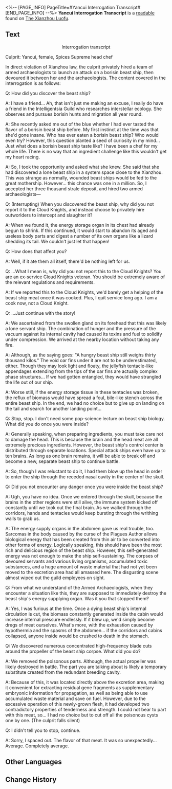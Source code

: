 <%-- [PAGE_INFO]
PageTitle=#Yancui Interrogation Transcript#
[END_PAGE_INFO] --%>
{{Readable Infobox
|id           = 384
|partIds      = 190679
|title        = 
|image        = Item Xianzhou Parchment.png
|world        = The Xianzhou Luofu
|parts        = 1
|author       = <!--to be added-->
|description  = Interrogation transcript of the Aurum Alley Chef Yancui.
|part1        = Yancui Interrogation Transcript
|source1      = {{cx|Source missing}}
|characters   = 
|factions     = 
}}
'''Yancui Interrogation Transcript''' is a [[readable]] found on [[The Xianzhou Luofu]].
<!--
==Location==
{{Map Embed|<map name>|<marker id>}}
-->
==Text==
<div align="center">Interrogation transcript</div>

Culprit: Yancui, female, Spices Supreme head chef

In direct violation of Xianzhou law, the culprit privately hired a team of armed archaeologists to launch an attack on a borisin beast ship, then devoured it between her and the archaeologists. The content covered in the interrogation is as follows:

Q: How did you discover the beast ship?

A: I have a friend... Ah, that isn't just me making an excuse, I really do have a friend in the Intelligentsia Guild who researches interstellar ecology. She observes and pursues borisin hunts and migration all year round.

A: She recently asked me out of the blue whether I had ever tasted the flavor of a borisin beast ship before. My first instinct at the time was that she'd gone insane. Who has ever eaten a borisin beast ship? Who would even try? However, this question planted a seed of curiosity in my mind... Just what does a borisin beast ship taste like? I have been a chef for my whole life. There is no way that an ingredient challenge like this wouldn't get my heart racing.

A: So, I took the opportunity and asked what she knew. She said that she had discovered a lone beast ship in a system space close to the Xianzhou. This was strange as normally, wounded beast ships would be fed to the great mothership. However... this chance was one in a million. So, I accepted her three thousand strale deposit, and hired two armed archaeologists&mdash;

Q: (Interrupting) When you discovered the beast ship, why did you not report it to the Cloud Knights, and instead choose to privately hire outworlders to intercept and slaughter it?

A: When we found it, the energy storage organ in its chest had already begun to shrink. If this continued, it would start to abandon its aged and useless body parts and digest a number of its own organs like a lizard shedding its tail. We couldn't just let that happen!

Q: How does that affect you?

A: Well, if it ate them all itself, there'd be nothing left for us.

Q: ...What I mean is, why did you not report this to the Cloud Knights? You are an ex-service Cloud Knights veteran. You should be extremely aware of the relevant regulations and requirements.

A: If we reported this to the Cloud Knights, we'd barely get a helping of the beast ship meat once it was cooked. Plus, I quit service long ago. I am a cook now, not a Cloud Knight.

Q: ...Just continue with the story!

A: We ascertained from the swollen gland on its forehead that this was likely a lone servant ship. The combination of hunger and the pressure of the vacuum against its internal cavity had caused its toxins and fuel to solidify under compression. We arrived at the nearby location without taking any fire.

A: Although, as the saying goes: "A hungry beast ship still weighs thirty thousand kilos." The void oar fins under it are not to be underestimated, either. Though they may look light and floaty, the jellyfish tentacle-like appendages extending from the tips of the oar fins are actually complex phase structures... If we had gotten entangled, they would have strangled the life out of our ship.

A: Worse still, if the energy storage tissue in these tentacles was broken, the reflux of biomass would have spread a foul, bile-like stench across the entire beast ship. In the end, we had no choice but to give up on landing on the tail and search for another landing point...

Q: Stop, stop. I don't need some pop-science lecture on beast ship biology. What did you do once you were inside?

A: Generally speaking, when preparing ingredients, you must take care not to damage the head. This is because the brain and the head meat are all extremely precious ingredients. However, the beast ship's control center is distributed through separate locations. Special attack ships even have up to ten brains. As long as one brain remains, it will be able to break off and become a new, separate beast ship to continue battle.

A: So, though I was reluctant to do it, I had them blow up the head in order to enter the ship through the receded nasal cavity in the center of the skull.

Q: Did you not encounter any danger once you were inside the beast ship?

A: Ugh, you have no idea. Once we entered through the skull, because the brains in the other regions were still alive, the immune system kicked off constantly until we took out the final brain. As we walked through the corridors, hands and tentacles would keep bursting through the writhing walls to grab us.

A: The energy supply organs in the abdomen gave us real trouble, too. Sarcomas in the body caused by the curse of the Plagues Author allows biological energy that has been created from thin air to be converted into other forms of energy. Logically speaking, this should have been the most rich and delicious region of the beast ship. However, this self-generated energy was not enough to make the ship self-sustaining. The corpses of devoured servants and various living organisms, accumulated toxic substances, and a huge amount of waste material that had not yet been moved to the excretion area had all amassed here. The disgusting scene almost wiped out the guild employees on sight.

Q: From what we understand of the Armed Archaeologists, when they encounter a situation like this, they are supposed to immediately destroy the beast ship's energy supplying organ. Was it you that stopped them?

A: Yes, I was furious at the time. Once a dying beast ship's internal circulation is cut, the biomass constantly generated inside the cabin would increase internal pressure endlessly. If it blew up, we'd simply become dregs of meat ourselves. What's more, with the exhaustion caused by hypothermia and the spasms of the abdomen... if the corridors and cabins collapsed, anyone inside would be crushed to death in the stomach.

Q: We discovered numerous concentrated high-frequency blade cuts around the propeller of the beast ship corpse. What did you do?

A: We removed the poisonous parts. Although, the actual propeller was likely destroyed in battle. The part you are talking about is likely a temporary substitute created from the redundant breeding cavity.

A: Because of this, it was located directly above the excretion area, making it convenient for extracting residual gene fragments as supplementary embryonic information for propagation, as well as being able to use accumulated waste material and save on fuel. However, due to the excessive operation of this newly-grown flesh, it had developed two contradictory properties of tenderness and strength. I could not bear to part with this meat, so... I had no choice but to cut off all the poisonous cysts one by one. (The culprit falls silent)

Q: I didn't tell you to stop, continue.

A: Sorry, I spaced out. The flavor of that meat. It was so unexpectedly... Average. Completely average.

<!--
==Trivia==
* 
-->
==Other Languages==
{{Other Languages
|en   = Yancui Interrogation Transcript
|zhs  = 燕翠审讯记录
|zht  = 燕翠審訊紀錄
|ja   = 燕翠の取り調べ調書
|ko   = 연희 심문 조서
|es   = Transcripción del interrogatorio de Yancui
|fr   = Transcription de l'interrogatoire de Yancui
|ru   = Протокол допроса Яньцуй
|th   = บันทึกการสอบสวน Yancui
|vi   = Báo Cáo Thẩm Vấn Yancui
|de   = Verhörprotokoll von Yancui
|id   = Catatan Interogasi Yancui
|pt   = Transcrição do Interrogatório de Yancui
}}

==Change History==
{{Change History|2.4}}